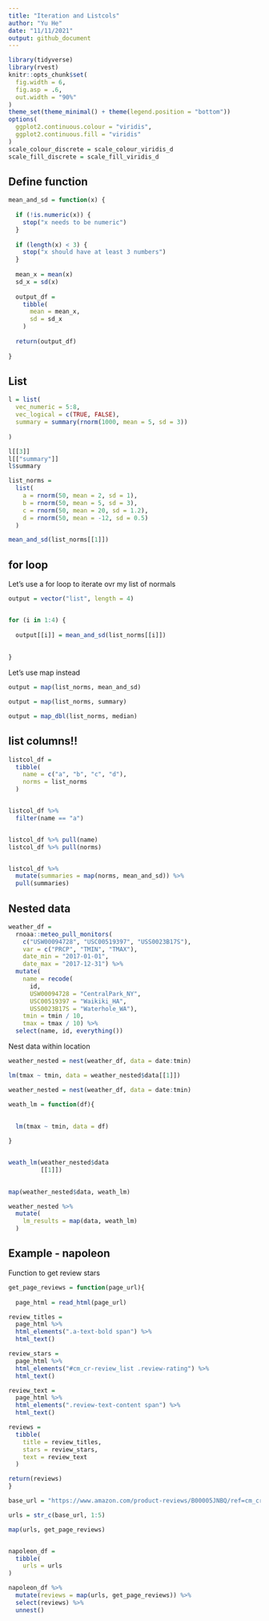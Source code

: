 ```yaml
---
title: "Iteration and Listcols"
author: "Yu He"
date: "11/11/2021"
output: github_document
---
```



```r
library(tidyverse)
library(rvest)
knitr::opts_chunk$set(
  fig.width = 6,
  fig.asp = .6,
  out.width = "90%"
)
theme_set(theme_minimal() + theme(legend.position = "bottom"))
options(
  ggplot2.continuous.colour = "viridis",
  ggplot2.continuous.fill = "viridis"
)
scale_colour_discrete = scale_colour_viridis_d
scale_fill_discrete = scale_fill_viridis_d
```

## Define function

```r
mean_and_sd = function(x) {
  
  if (!is.numeric(x)) {
    stop("x needs to be numeric")
  }
  
  if (length(x) < 3) {
    stop("x should have at least 3 numbers")
  }
  
  mean_x = mean(x)
  sd_x = sd(x)
  
  output_df = 
    tibble(
      mean = mean_x,
      sd = sd_x
    )
  
  return(output_df)
  
}
```



## List

```r
l = list(
  vec_numeric = 5:8,
  vec_logical = c(TRUE, FALSE),
  summary = summary(rnorm(1000, mean = 5, sd = 3))
  
)

l[[3]]
l[["summary"]]
l$summary
```

```r
list_norms = 
  list(
    a = rnorm(50, mean = 2, sd = 1),
    b = rnorm(50, mean = 5, sd = 3),
    c = rnorm(50, mean = 20, sd = 1.2),
    d = rnorm(50, mean = -12, sd = 0.5)
  )

mean_and_sd(list_norms[[1]])
```

## for loop

Let's use a for loop to iterate ovr my list of normals

```r
output = vector("list", length = 4)


for (i in 1:4) {
  
  output[[i]] = mean_and_sd(list_norms[[i]])
  
  
}
```

Let's use map instead

```r
output = map(list_norms, mean_and_sd)

output = map(list_norms, summary)

output = map_dbl(list_norms, median)

```

## list columns!!

```r
listcol_df =
  tibble(
    name = c("a", "b", "c", "d"),
    norms = list_norms
  )


listcol_df %>% 
  filter(name == "a")


listcol_df %>% pull(name)
listcol_df %>% pull(norms)


listcol_df %>% 
  mutate(summaries = map(norms, mean_and_sd)) %>% 
  pull(summaries)
```

## Nested data

```r
weather_df = 
  rnoaa::meteo_pull_monitors(
    c("USW00094728", "USC00519397", "USS0023B17S"),
    var = c("PRCP", "TMIN", "TMAX"), 
    date_min = "2017-01-01",
    date_max = "2017-12-31") %>%
  mutate(
    name = recode(
      id, 
      USW00094728 = "CentralPark_NY", 
      USC00519397 = "Waikiki_HA",
      USS0023B17S = "Waterhole_WA"),
    tmin = tmin / 10,
    tmax = tmax / 10) %>%
  select(name, id, everything())
```


Nest data within location

```r
weather_nested = nest(weather_df, data = date:tmin)

lm(tmax ~ tmin, data = weather_nested$data[[1]])
```


```r
weather_nested = nest(weather_df, data = date:tmin)

weath_lm = function(df){
  
  
  lm(tmax ~ tmin, data = df)

}


weath_lm(weather_nested$data
         [[1]])
  


```



```r
map(weather_nested$data, weath_lm)

weather_nested %>% 
  mutate(
    lm_results = map(data, weath_lm)
  )
```

## Example - napoleon

Function to get review stars

```r
get_page_reviews = function(page_url){
  
  page_html = read_html(page_url)

review_titles = 
  page_html %>%
  html_elements(".a-text-bold span") %>%
  html_text()

review_stars = 
  page_html %>%
  html_elements("#cm_cr-review_list .review-rating") %>%
  html_text()

review_text = 
  page_html %>%
  html_elements(".review-text-content span") %>%
  html_text()

reviews = 
  tibble(
    title = review_titles,
    stars = review_stars,
    text = review_text
  )

return(reviews)
}

base_url = "https://www.amazon.com/product-reviews/B00005JNBQ/ref=cm_cr_arp_d_viewopt_rvwer?ie=UTF8&reviewerType=avp_only_reviews&sortBy=recent&pageNumber="

urls = str_c(base_url, 1:5)

map(urls, get_page_reviews)


napoleon_df = 
  tibble(
    urls = urls
)


```


```r
napoleon_df %>% 
  mutate(reviews = map(urls, get_page_reviews)) %>% 
  select(reviews) %>% 
  unnest()
```




























